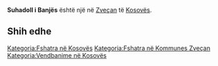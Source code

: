 {{Fshat në 
 | Emri                = Suhadoll i Banjës
 | EmriAlt                = 
 | NAME_SHORT_FORM=      
 | NAME_GENERIC=      
 | NAME_SORT_NAME_RO=      SUHADOLLIBANJES
 | FULL_NAME_RO = Suhadoll i Banjës
 | FULL_NAME_ND_RO=Suhadoll i Banjes
 | SORT_NAME_RG=SUHADOLLIBANJES
 | FULL_NAME_RG=Suhadoll i Banjës
 | FULL_NAME_ND_RG=Suhadoll i Banjes
 | SRP_NAME_SHORT_FORM=      
 | SRP_NAME_GENERIC=      
 | SRP_NAME_SORT_NAME_RO=      
 | SRP_FULL_NAME_RO = 
 | SRP_FULL_NAME_ND_RO=
 | SRP_SORT_NAME_RG=
 | SRP_FULL_NAME_RG=
 | SRP_FULL_NAME_ND_RG=
 | Emri (Rasa dhanore) = 
 | Figura              = 
 | Shteti              = Kosovo
 | Komuna              = Zveçan
 | Kodi postar         = 
 | Sipërfaqja          = 

 | Popullsia           = 

 | Regj. i popullsisë  = 
 | Dend. e popullsisë  = 
 | Faqja zyrtare       = 
 <!--- Koordinatat ----> 
 | Gjerësia            = 42.976944
 | Gjatësia            = 20.751667
 | Lartësia            = 
}}
'''Suhadoll i Banjës''' është një [[]] në [[Zveçan]] të [[Kosovës]].

<!-- == Gjeografia == -->
<!-- == Historia == -->
<!-- == Demografia == -->
== Shih edhe ==
{{Komuna Zveçan}}
{{Kosovo-Administrata-Cung}}

[[Kategoria:Fshatra në Kosovës]]
[[Kategoria:Fshatra në Kommunes Zveçan]]
[[Kategoria:Vendbanime në Kosovës]]